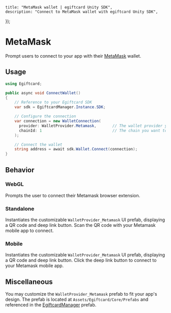 
	title: "MetaMask wallet | egiftcard Unity SDK",
	description: "Connect to MetaMask wallet with egiftcard Unity SDK",
});

# MetaMask

Prompt users to connect to your app with their [MetaMask](https://metamask.io/) wallet.

## Usage

```csharp
using Egiftcard;

public async void ConnectWallet()
{
    // Reference to your Egiftcard SDK
    var sdk = EgiftcardManager.Instance.SDK;

    // Configure the connection
    var connection = new WalletConnection(
      provider: WalletProvider.Metamask,       // The wallet provider you want to connect to (Required)
      chainId: 1                               // The chain you want to connect to (Required)
    );

    // Connect the wallet
    string address = await sdk.Wallet.Connect(connection);
}
```

## Behavior

### WebGL

Prompts the user to connect their Metamask browser extension.

### Standalone

Instantiates the customizable `WalletProvider_Metamask` UI prefab, displaying a QR code and deep link button. Scan the QR code with your Metamask mobile app to connect.

### Mobile

Instantiates the customizable `WalletProvider_Metamask` UI prefab, displaying a QR code and deep link button. Click the deep link button to connect to your Metamask mobile app.

## Miscellaneous

You may customize the `WalletProvider_Metamask` prefab to fit your app's design.
The prefab is located at `Assets/Egiftcard/Core/Prefabs` and referenced in the [EgiftcardManager](/unity/egiftcardmanager) prefab.
